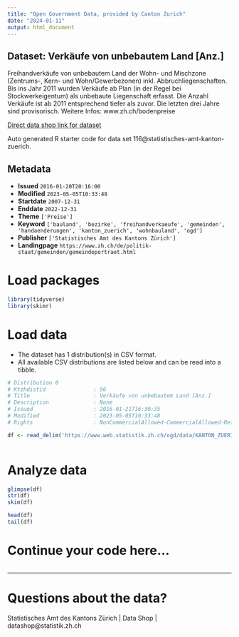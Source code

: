 ```yaml
---
title: "Open Government Data, provided by Canton Zurich"
date: "2024-01-11"
output: html_document
---
```


## Dataset: Verkäufe von unbebautem Land [Anz.]

Freihandverkäufe von unbebautem Land der Wohn- und Mischzone (Zentrums-, Kern- und Wohn/Gewerbezonen) inkl. Abbruchliegenschaften. Bis ins Jahr 2011 wurden Verkäufe ab Plan (in der Regel bei Stockwerkeigentum) als unbebaute Liegenschaft erfasst. Die Anzahl Verkäufe ist ab 2011 entsprechend tiefer als zuvor. Die letzten drei Jahre sind provisorisch.
Weitere Infos: www.zh.ch/bodenpreise

[Direct data shop link for dataset](https://www.zh.ch/de/politik-staat/statistik-daten/datenkatalog.html#/datasets/116@statistisches-amt-kanton-zuerich)

Auto generated R starter code for data set 116@statistisches-amt-kanton-zuerich.

## Metadata

- **Issued** `2016-01-20T20:16:00`
- **Modified** `2023-05-05T10:33:48`
- **Startdate** `2007-12-31`
- **Enddate** `2022-12-31`
- **Theme** `['Preise']`
- **Keyword** `['bauland', 'bezirke', 'freihandverkaeufe', 'gemeinden', 'handaenderungen', 'kanton_zuerich', 'wohnbauland', 'ogd']`
- **Publisher** `['Statistisches Amt des Kantons Zürich']`
- **Landingpage** `https://www.zh.ch/de/politik-staat/gemeinden/gemeindeportraet.html`


# Load packages

```r

library(tidyverse)
library(skimr)

```

# Load data

-   The dataset has 1 distribution(s) in CSV format.
-   All available CSV distributions are listed below and can be read into a tibble.

```r

# Distribution 0
# Ktzhdistid               : 96
# Title                    : Verkäufe von unbebautem Land [Anz.]
# Description              : None
# Issued                   : 2016-01-21T16:30:35
# Modified                 : 2023-05-05T10:33:48
# Rights                   : NonCommercialAllowed-CommercialAllowed-ReferenceRequired

df <- read_delim('https://www.web.statistik.zh.ch/ogd/data/KANTON_ZUERICH_402.csv')



```

# Analyze data

```r

glimpse(df)
str(df)
skim(df)

head(df)
tail(df)

```

# Continue your code here...

```r

```

------------------------------------------------------------------------

# Questions about the data?

Statistisches Amt des Kantons Zürich | Data Shop | datashop@statistik.zh.ch
